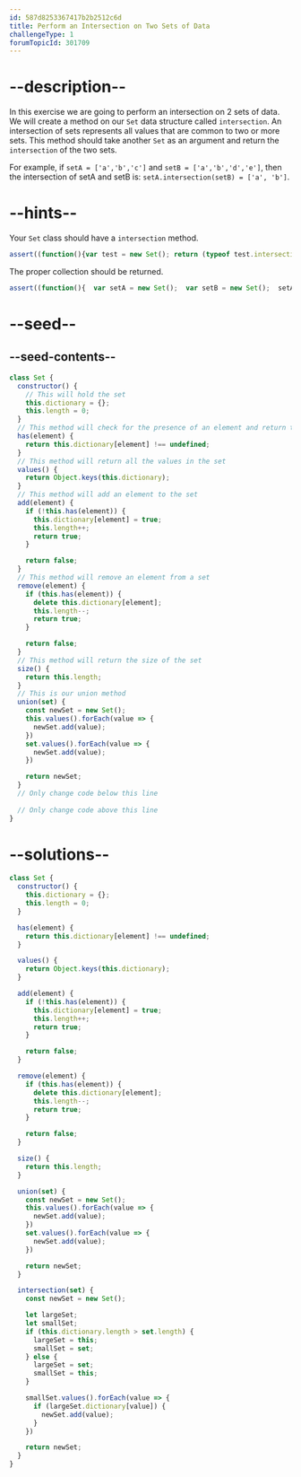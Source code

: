 ```yaml
---
id: 587d8253367417b2b2512c6d
title: Perform an Intersection on Two Sets of Data
challengeType: 1
forumTopicId: 301709
---
```


# --description--

In this exercise we are going to perform an intersection on 2 sets of data. We will create a method on our `Set` data structure called `intersection`. An intersection of sets represents all values that are common to two or more sets. This method should take another `Set` as an argument and return the `intersection` of the two sets.

For example, if `setA = ['a','b','c']` and `setB = ['a','b','d','e']`, then the intersection of setA and setB is: `setA.intersection(setB) = ['a', 'b']`.

# --hints--

Your `Set` class should have a `intersection` method.

```js
assert((function(){var test = new Set(); return (typeof test.intersection === 'function')})());
```

The proper collection should be returned.

```js
assert((function(){  var setA = new Set();  var setB = new Set();  setA.add('a');  setA.add('b');  setA.add('c');  setB.add('c');  setB.add('d');  var intersectionSetAB = setA.intersection(setB); return (intersectionSetAB.size() === 1 && intersectionSetAB.values()[0] === 'c')})());
```

# --seed--

## --seed-contents--

```js
class Set {
  constructor() {
    // This will hold the set
    this.dictionary = {};
    this.length = 0;
  }
  // This method will check for the presence of an element and return true or false
  has(element) {
    return this.dictionary[element] !== undefined;
  }
  // This method will return all the values in the set
  values() {
    return Object.keys(this.dictionary);
  }
  // This method will add an element to the set
  add(element) {
    if (!this.has(element)) {
      this.dictionary[element] = true;
      this.length++;
      return true;
    }

    return false;
  }
  // This method will remove an element from a set
  remove(element) {
    if (this.has(element)) {
      delete this.dictionary[element];
      this.length--;
      return true;
    }

    return false;
  }
  // This method will return the size of the set
  size() {
    return this.length;
  }
  // This is our union method 
  union(set) {
    const newSet = new Set();
    this.values().forEach(value => {
      newSet.add(value);
    })
    set.values().forEach(value => {
      newSet.add(value);
    })

    return newSet;
  }
  // Only change code below this line
  
  // Only change code above this line
}
```

# --solutions--

```js
class Set {
  constructor() {
    this.dictionary = {};
    this.length = 0;
  }

  has(element) {
    return this.dictionary[element] !== undefined;
  }

  values() {
    return Object.keys(this.dictionary);
  }

  add(element) {
    if (!this.has(element)) {
      this.dictionary[element] = true;
      this.length++;
      return true;
    }

    return false;
  }

  remove(element) {
    if (this.has(element)) {
      delete this.dictionary[element];
      this.length--;
      return true;
    }

    return false;
  }

  size() {
    return this.length;
  }

  union(set) {
    const newSet = new Set();
    this.values().forEach(value => {
      newSet.add(value);
    })
    set.values().forEach(value => {
      newSet.add(value);
    })

    return newSet;
  }

  intersection(set) {
    const newSet = new Set();

    let largeSet;
    let smallSet;
    if (this.dictionary.length > set.length) {
      largeSet = this;
      smallSet = set;
    } else {
      largeSet = set;
      smallSet = this;
    }

    smallSet.values().forEach(value => {
      if (largeSet.dictionary[value]) {
        newSet.add(value);
      }
    })

    return newSet;
  }
}
```
